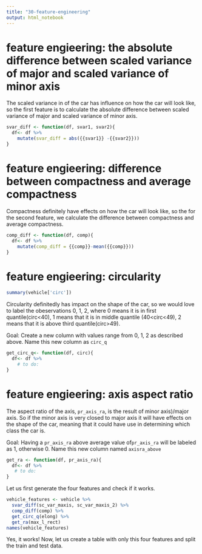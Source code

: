 ```yaml
---
title: "30-feature-engineering"
output: html_notebook
---
```


# feature engieering: the absolute difference between scaled variance of major and scaled variance of minor axis 

The scaled variance in of the car has influence on how the car will look like, so the first feature is to calculate the absolute difference between scaled variance of major and scaled variance of minor axis.

```r
svar_diff <- function(df, svar1, svar2){
  df<- df %>% 
    mutate(svar_diff = abs({{svar1}} -{{svar2}}))
}
```

# feature engieering: difference between compactness and average compactness

Compactness definitely have effects on how the car will look like, so the for the second feature, we calculate the difference between compactness and average compactness.


```r
comp_diff <- function(df, comp){
  df<- df %>% 
    mutate(comp_diff = {{comp}}-mean({{comp}}))
}
```



# feature engieering: circularity 
```r
summary(vehicle['circ'])
```

Circularity definitedly has impact on the shape of the car, so we would love to label the obeservations 0, 1, 2, where 0 means it is in first quantile(circ<40), 1 means that it is in middle quantile (40<circ<49), 2 means that it is above third quantile(circ>49).

Goal: Create a new column with values range from 0, 1, 2 as described above.
      Name this new column as `circ_q`

```r
get_circ_q<- function(df, circ){
  df<- df %>% 
    # to do: 
}
```


# feature engieering: axis aspect ratio

The aspect ratio of the axis, `pr_axis_ra`, is the result of minor axis)/major axis. So if the minor axis is very closed to major axis it will have effects on the shape of the car, meaning that it could have use in determining which class the car is.

Goal: Having a `pr_axis_ra` above average value of`pr_axis_ra` will be labeled as 1, otherwise 0. Name this new column named `axisra_above`

```r
get_ra <- function(df, pr_axis_ra){
  df<- df %>% 
   # to do:
}
```



Let us first generate the four features and check if it works.
```r
vehicle_features <- vehicle %>% 
  svar_diff(sc_var_maxis, sc_var_maxis_2) %>% 
  comp_diff(comp) %>% 
  get_circ_q(elong) %>% 
  get_ra(max_l_rect)
names(vehicle_features)
```

Yes, it works! Now, let us create a table with only this four features and split the train and test data. 